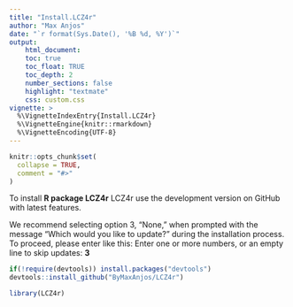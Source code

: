 ```yaml
---
title: "Install.LCZ4r"
author: "Max Anjos"
date: "`r format(Sys.Date(), '%B %d, %Y')`"
output:
    html_document:
    toc: true
    toc_float: TRUE
    toc_depth: 2
    number_sections: false
    highlight: "textmate"
    css: custom.css
vignette: >
  %\VignetteIndexEntry{Install.LCZ4r}
  %\VignetteEngine{knitr::rmarkdown}
  %\VignetteEncoding{UTF-8}
---
```


```r
knitr::opts_chunk$set(
  collapse = TRUE,
  comment = "#>"
)
```

To install **R package LCZ4r** LCZ4r use the development version on GitHub with latest features. 

We recommend selecting option 3, "None," when prompted with the message "Which would you like to update?" during the installation process. To proceed, please enter like this: 
Enter one or more numbers, or an empty line to skip updates: **3**


```r

if(!require(devtools)) install.packages("devtools")
devtools::install_github("ByMaxAnjos/LCZ4r")

```


```r

library(LCZ4r)


```





